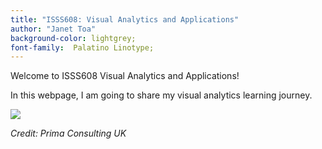 ```yaml
---
title: "ISSS608: Visual Analytics and Applications"
author: "Janet Toa"
background-color: lightgrey;
font-family:  Palatino Linotype;
---
```


Welcome to ISSS608 Visual Analytics and Applications!

In this webpage, I am going to share my visual analytics learning journey.

![](images/VAA.png){fig-align="center"}

*Credit: Prima Consulting UK*
